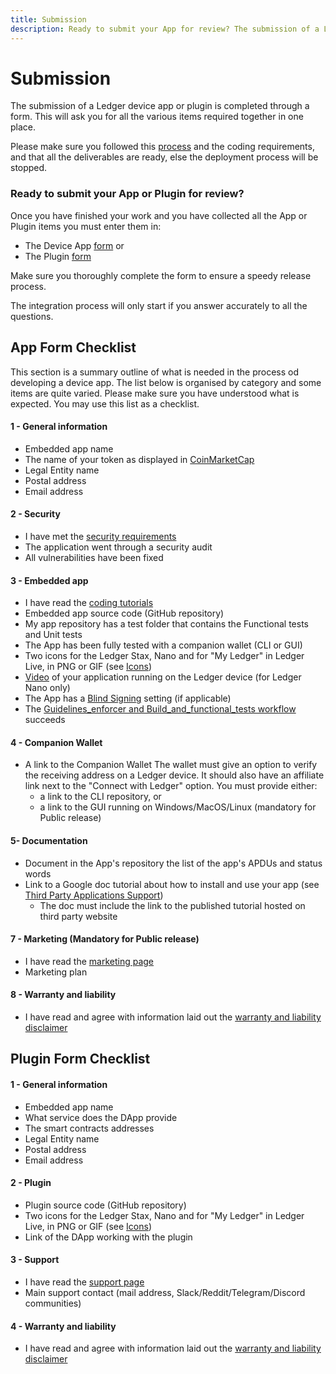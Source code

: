 ```yaml
---
title: Submission
description: Ready to submit your App for review? The submission of a Ledger devuce app is completed through a form.
---
```




# Submission

The submission of a Ledger device app or plugin is completed through a form. This will ask you for all the various items required together in one place.

Please make sure you followed this [process](./) and the coding requirements, and that all the deliverables are ready, else the deployment process will be stopped.

### Ready to submit your App or Plugin for review?

Once you have finished your work and you have collected all the App or Plugin items you must enter them in:
- The Device App [form](https://ledger.typeform.com/app-submission) or
- The Plugin [form](https://ledger.typeform.com/to/YZZCHEB8)

Make sure you thoroughly complete the form to ensure a speedy release process.

<Callout type="warning" emoji="⚠️">
    The integration process will only start if you answer accurately to all the questions.
</Callout>


## App Form Checklist

This section is a summary outline of what is needed in the process od developing a device app. The list below is organised by category and some items are quite varied.
Please make sure you have understood what is expected. You may use this list as a checklist.

#### 1 - General information

- Embedded app name
- The name of your token as displayed in [CoinMarketCap](https://coinmarketcap.com/)
- Legal Entity name
- Postal address
- Email address


#### 2 - Security

- I have met the [security requirements](../develop/requirements/security)
- The application went through a security audit
- All vulnerabilities have been fixed


#### 3 - Embedded app

- I have read the [coding tutorials](../develop/tutorials)
- Embedded app source code (GitHub repository)
- My app repository has a test folder that contains the Functional tests and Unit tests
- The App has been fully tested with a companion wallet (CLI or GUI)
- Two icons for the Ledger Stax, Nano and for "My Ledger" in Ledger Live, in PNG or GIF
 (see [Icons](./deliverables/icons/))
- [Video](./deliverables/ui-flow-video/#video) of your application running on the Ledger device (for Ledger Nano only)
- The App has a [Blind Signing](../develop/requirements/security#signing-settings) setting (if applicable)
- The [Guidelines_enforcer and Build_and_functional_tests workflow](../quickstart/framework#ci) succeeds


#### 4 - Companion Wallet

- A link to the Companion Wallet The wallet must give an option to verify the receiving address on a Ledger device. It should also have an affiliate link next to the "Connect with Ledger" option. You must provide either:
  - a link to the CLI repository, or
  - a link to the GUI running on Windows/MacOS/Linux (mandatory for Public release)

#### 5- Documentation

- Document in the App's repository the list of the app's APDUs and status words
- Link to a Google doc tutorial about how to install and use your app (see [Third Party Applications Support](./deliverables/support))
    - The doc must include the link to the published tutorial hosted on third party website



#### 7 - Marketing (Mandatory for Public release)

- I have read the [marketing page](./deliverables/marketing)
- Marketing plan


#### 8 - Warranty and liability

- I have read and agree with information laid out the [warranty and liability disclaimer](./deliverables/legal/)

## Plugin Form Checklist

#### 1 - General information

- Embedded app name
- What service does the DApp provide
- The smart contracts addresses
- Legal Entity name
- Postal address
- Email address

#### 2 - Plugin

- Plugin source code (GitHub repository)
- Two icons for the Ledger Stax, Nano and for "My Ledger" in Ledger Live, in PNG or GIF
 (see [Icons](./deliverables/icons/))
- Link of the DApp working with the plugin

#### 3 - Support

- I have read the [support page](./deliverables/support)
- Main support contact (mail address, Slack/Reddit/Telegram/Discord communities)

#### 4 - Warranty and liability

- I have read and agree with information laid out the [warranty and liability disclaimer](./deliverables/legal/)

